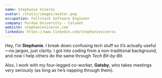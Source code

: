 ```yaml
---
name: Stephanie Viveros
avatar: /static/images/avatar.png
occupation: Fullstack Software Engineer
company: Purdue University - Calumet
website: stephanieviveros.com
linkedin: https://www.linkedin.com/stephanieviveros
---
```



Hey, I’m **Stephanie**. I break down confusing tech stuff so it’s actually useful—no jargon, just clarity. I got into coding from a non-traditional background, and now I help others do the same through *Tech Bit-by-Bit*.

Also, I work with my four-legged co-worker, **Gatsby**, who takes meetings very seriously (as long as he’s napping through them).